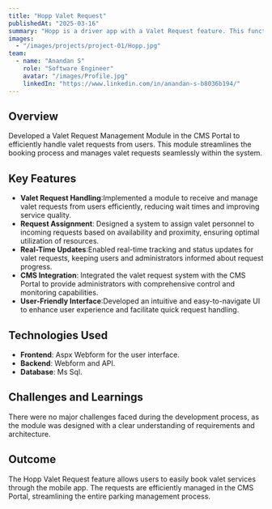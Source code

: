 ```yaml
---
title: "Hopp Valet Request"
publishedAt: "2025-03-16"
summary: "Hopp is a driver app with a Valet Request feature. This functionality enables users to assign personnel for car parking efficiently. It simplifies the car parking process through easy request handling.The app ensures convenience and smooth parking management."
images:
  - "/images/projects/project-01/Hopp.jpg"
team:
  - name: "Anandan S"
    role: "Software Engineer"
    avatar: "/images/Profile.jpg"
    linkedIn: "https://www.linkedin.com/in/anandan-s-b8036b194/"
---
```


## Overview

Developed a Valet Request Management Module in the CMS Portal to efficiently handle valet requests from users. This module streamlines the booking process and manages valet requests seamlessly within the system.

## Key Features

- **Valet Request Handling**:Implemented a module to receive and manage valet requests from users efficiently, reducing wait times and improving service quality.
- **Request Assignment**: Designed a system to assign valet personnel to incoming requests based on availability and proximity, ensuring optimal utilization of resources.
- **Real-Time Updates**:Enabled real-time tracking and status updates for valet requests, keeping users and administrators informed about request progress.
- **CMS Integration**: Integrated the valet request system with the CMS Portal to provide administrators with comprehensive control and monitoring capabilities.
- **User-Friendly Interface**:Developed an intuitive and easy-to-navigate UI to enhance user experience and facilitate quick request handling.

## Technologies Used

- **Frontend**: Aspx Webform for the user interface.
- **Backend**: Webform and API.
- **Database**: Ms Sql.

## Challenges and Learnings

There were no major challenges faced during the development process, as the module was designed with a clear understanding of requirements and architecture.

## Outcome

The Hopp Valet Request feature allows users to easily book valet services through the mobile app. The requests are efficiently managed in the CMS Portal, streamlining the entire parking management process.